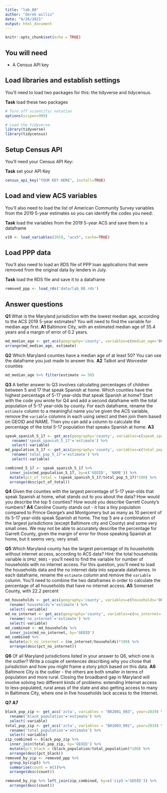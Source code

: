 ```yaml
---
title: "lab_08"
author: "derek willis"
date: "8/26/2021"
output: html_document
---
```


```r
knitr::opts_chunk$set(echo = TRUE)
```

## You will need

* A Census API key

## Load libraries and establish settings

You'll need to load two packages for this: the tidyverse and tidycensus.

**Task** load these two packages

```r
# Turn off scientific notation
options(scipen=999)

# Load the tidyverse.
library(tidyverse)
library(tidycensus)
```

## Setup Census API

You'll need your Census API Key:

**Task** set your API Key

```r
census_api_key("YOUR KEY HERE", install=TRUE)
```

## Load and view ACS variables

You'll also need to load the list of American Community Survey variables from the 2019 5-year estimates so you can identify the codes you need:

**Task** load the variables from the 2019 5-year ACS and save them to a dataframe

```r
v19 <- load_variables(2019, "acs5", cache=TRUE)
```

## Load PPP data

You'll also need to load an RDS file of PPP loan applications that were removed from the original data by lenders in July.

**Task** load the RDS file and save it to a dataframe

```r
removed_ppp <- load_rds('data/lab_08.rds')
```

## Answer questions

**Q1** What is the Maryland jurisdiction with the lowest median age, according to the ACS 2019 5-year estimates? You will need to find the variable for median age first.
**A1** Baltimore City, with an estimated median age of 35.4 years and a margin of error of 0.2 years.

```r
md_median_age <- get_acs(geography='county', variables=c(median_age='B01002_001'), state='MD')
arrange(md_median_age, estimate)
```

**Q2** Which Maryland counties have a median age of at least 50? You can use the dataframe you just made to answer this.
**A2** Talbot and Worcester counties

```r
md_median_age %>% filter(estimate >= 50)
```

**Q3** A better answer to Q3 involves calculating percentages of children between 5 and 17 that speak Spanish at home. Which counties have the highest percentage of 5-17 year-olds that speak Spanish at home? Start with the code you wrote for Q4 and add a second dataframe with the total population of 5-17 year-olds by county. For each dataframe, rename the `estimate` column to a meaningful name you've given the ACS variable, remove the `variable` columns in each using select and then join them based on GEOID and NAME. Then you can add a column to calculate the percentage of the total 5-17 population that speaks Spanish at home.
**A3**

```r
speak_spanish_5_17 <- get_acs(geography='county', variables=c(speak_spanish_5_17='B16007_004'), state='MD') %>%
   rename('speak_spanish_5_17'='estimate') %>%
   select(-variable)
md_population_5_17 <- get_acs(geography='county', variables=c(total_pop_5_17='B16007_002'), state='MD') %>%
   rename('total_pop_5_17'='estimate') %>%
   select(-variable)

combined_5_17 <- speak_spanish_5_17 %>%
  inner_join(md_population_5_17, by=c('GEOID', 'NAME')) %>%
  mutate(pct_of_total = (speak_spanish_5_17/total_pop_5_17)*100) %>%
  arrange(desc(pct_of_total))
```

**Q4** Given the counties with the largest percentage of 5-17 year-olds that speak Spanish at home, what stands out to you about the data? How would you describe the top 5 counties? How would you describe Garrett County's numbers?
**A4** Caroline County stands out - it has a tiny population compared to Prince George's and Montgomery but as many as 10 percent of its 5-17 year-olds speak Spanish at home. The top 5 are a combination of the largest jurisdictions (except Baltimore city and County) and some very small ones. We may not be able to accurately describe the percentage for Garrett County, given the margin of error for those speaking Spanish at home, but it seems very, very small.

**Q5** Which Maryland county has the largest percentage of its households without internet access, according to ACS data? Hint: the total households variable is `DP02_0001` - you'll need to find the variable for number of households with no internet access. For this question, you'll need to load the households data and the no internet data into separate dataframes. In each dataframe, rename the `estimate` column and remove the `variable` column. You'll need to combine the two dataframes in order to calculate the percentage of all households that have no internet access.
**A5** Somerset County, with 22.2 percent

```r
md_households <- get_acs(geography='county', variables=c(households='DP02_0001'), state='MD') %>%
  rename('households'='estimate') %>%
  select(-variable)
md_no_internet <- get_acs(geography='county', variables=c(no_internet='B28002_013'), state='MD') %>%
  rename('no_internet'='estimate') %>%
  select(-variable)
md_combined <- md_households %>%
  inner_join(md_no_internet, by='GEOID')
md_combined %>%
  mutate(pct_no_internet = (no_internet/households)*100) %>%
  arrange(desc(pct_no_internet))
```

**Q6** Of all Maryland jurisdictions listed in your answer to Q6, which one is the outlier? Write a couple of sentences describing why you chose that jurisdiction and how you might frame a story pitch based on this data.
**A6** Baltimore City is the outlier - the others are both smaller in terms of population and more rural. Closing the broadband gap in Maryland will involve solving two different kinds of problems: extending Internet access to less-populated, rural areas of the state and also getting access to many in Baltimore City, where one in five households lack access to the Internet.

**Q7**
**A7**

```r
black_pop_zip <- get_acs('zcta', variables = "B02001_003", year=2019) %>%
  rename('black_population'='estimate') %>%
  select(-variable)
total_pop_zip <- get_acs('zcta', variables = "B01003_001", year=2019) %>%
  rename('total_population'='estimate') %>%
  select(-variable)
zip_combined <- black_pop_zip %>%
  inner_join(total_pop_zip, by='GEOID') %>%
  mutate(pct_black = (black_population/total_population)*100) %>%
  arrange(desc(pct_black))
removed_by_zip <- removed_ppp %>%
  group_by(zip5) %>%
  summarise(count = n())%>%
  arrange(desc(count))

removed_by_zip %>% left_join(zip_combined, by=c('zip5'='GEOID')) %>%
  arrange(desc(count))
```
